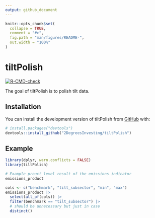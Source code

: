```yaml
---
output: github_document
---
```


<!-- README.md is generated from README.Rmd. Please edit that file -->

```r
knitr::opts_chunk$set(
  collapse = TRUE,
  comment = "#>",
  fig.path = "man/figures/README-",
  out.width = "100%"
)
```

# tiltPolish

<!-- badges: start -->
[![R-CMD-check](https://github.com/2DegreesInvesting/tiltPolish/actions/workflows/R-CMD-check.yaml/badge.svg)](https://github.com/2DegreesInvesting/tiltPolish/actions/workflows/R-CMD-check.yaml)
<!-- badges: end -->

The goal of tiltPolish is to polish tilt data.

## Installation

You can install the development version of tiltPolish from [GitHub](https://github.com/) with:

``` r
# install.packages("devtools")
devtools::install_github("2DegreesInvesting/tiltPolish")
```

## Example

```r
library(dplyr, warn.conflicts = FALSE)
library(tiltPolish)

# Example prouct level result of the emissions indicator
emissions_product

cols <- c("benchmark", "tilt_subsector", "min", "max")
emissions_product |> 
  select(all_of(cols)) |> 
  filter(benchmark == "tilt_subsector") |> 
  # should be unnecessary but just in case
  distinct()
```
